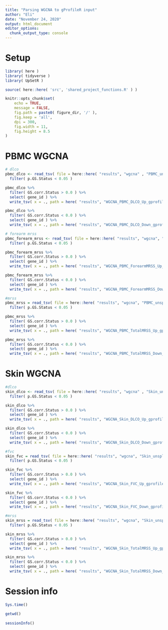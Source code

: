 ```yaml
---
title: "Parsing WGCNA to gProfileR input"
author: "Eli"
date: "November 24, 2020"
output: html_document
editor_options: 
  chunk_output_type: console
---
```


# Setup
```r
library( here )
library( tidyverse )
library( UpSetR )
```

```r
source( here::here( 'src', 'shared_project_functions.R' ) )
```

```r
knitr::opts_chunk$set(
	echo = TRUE,
	message = FALSE,
	fig.path = paste0( figure_dir, '/' ),
	fig.keep = 'all',
	dpi = 300,
	fig.width = 11,
	fig.height = 8.5
)
```

# PBMC WGCNA
```r
# dlco
pbmc_dlco <- read_tsv( file = here::here( "results", "wgcna" , "PBMC_unspliced_WGCNA_table_DLCO_perc_pred.tsv" ) ) %>%
  filter( p.GS.Status < 0.05 )

pbmc_dlco %>%
  filter( GS.corr.Status > 0.0 ) %>%
  select( gene_id ) %>%
  write_tsv( x = ., path = here( "results", "WGCNA_PBMC_DLCO_Up_gprofile_input.tsv" ), col_names = FALSE )

pbmc_dlco %>%
  filter( GS.corr.Status < 0.0 ) %>%
  select( gene_id ) %>%
  write_tsv( x = ., path = here( "results", "WGCNA_PBMC_DLCO_Down_gprofile_input.tsv" ), col_names = FALSE )

# forearm mrss
pbmc_forearm_mrss <- read_tsv( file = here::here( "results", "wgcna", "PBMC_unspliced_WGCNA_table_Forearm_MRSS.tsv" ) ) %>%
  filter( p.GS.Status < 0.05 )

pbmc_forearm_mrss %>%
  filter( GS.corr.Status > 0.0 ) %>%
  select( gene_id ) %>%
  write_tsv( x = ., path = here( "results", "WGCNA_PBMC_ForearmMRSS_Up_gprofile_input.tsv" ), col_names = FALSE )

pbmc_forearm_mrss %>%
  filter( GS.corr.Status < 0.0 ) %>%
  select( gene_id ) %>%
  write_tsv( x = ., path = here( "results", "WGCNA_PBMC_ForearmMRSS_Down_gprofile_input.tsv" ), col_names = FALSE )

#mrss
pbmc_mrss = read_tsv( file = here::here( "results", "wgcna", "PBMC_unspliced_WGCNA_table_MRSS.tsv" ) ) %>%
  filter( p.GS.Status < 0.05 )

pbmc_mrss %>%
  filter( GS.corr.Status > 0.0 ) %>%
  select( gene_id ) %>%
  write_tsv( x = ., path = here( "results", "WGCNA_PBMC_TotalMRSS_Up_gprofile_input.tsv" ), col_names = FALSE )

pbmc_mrss %>%
  filter( GS.corr.Status < 0.0 ) %>%
  select( gene_id ) %>%
  write_tsv( x = ., path = here( "results", "WGCNA_PBMC_TotalMRSS_Down_gprofile_input.tsv" ), col_names = FALSE )
```

# Skin WGCNA
```r
#dlco
skin_dlco <- read_tsv( file = here::here( "results", "wgcna" , "Skin_unspliced_WGCNA_table_DLCO_perc_pred.tsv" ) ) %>%
  filter( p.GS.Status < 0.05 )

skin_dlco %>%
  filter( GS.corr.Status > 0.0 ) %>%
  select( gene_id ) %>%
  write_tsv( x = ., path = here( "results", "WGCNA_Skin_DLCO_Up_gprofile_input.tsv" ), col_names = FALSE )

skin_dlco %>%
  filter( GS.corr.Status < 0.0 ) %>%
  select( gene_id ) %>%
  write_tsv( x = ., path = here( "results", "WGCNA_Skin_DLCO_Down_gprofile_input.tsv" ), col_names = FALSE )

#fvc
skin_fvc = read_tsv( file = here::here( "results", "wgcna", "Skin_unspliced_WGCNA_table_FVC_perc_pred.tsv" ) ) %>%
  filter( p.GS.Status < 0.05 )

skin_fvc %>%
  filter( GS.corr.Status > 0.0 ) %>%
  select( gene_id ) %>%
  write_tsv( x = ., path = here( "results", "WGCNA_Skin_FVC_Up_gprofile_input.tsv" ), col_names = FALSE )

skin_fvc %>%
  filter( GS.corr.Status < 0.0 ) %>%
  select( gene_id ) %>%
  write_tsv( x = ., path = here( "results", "WGCNA_Skin_FVC_Down_gprofile_input.tsv" ), col_names = FALSE )

#mrss
skin_mrss = read_tsv( file = here::here( "results", "wgcna", "Skin_unspliced_WGCNA_table_MRSS.tsv" ) ) %>%
  filter( p.GS.Status < 0.05 )

skin_mrss %>%
  filter( GS.corr.Status > 0.0 ) %>%
  select( gene_id ) %>%
  write_tsv( x = ., path = here( "results", "WGCNA_Skin_TotalMRSS_Up_gprofile_input.tsv" ), col_names = FALSE )

skin_mrss %>%
  filter( GS.corr.Status < 0.0 ) %>%
  select( gene_id ) %>%
  write_tsv( x = ., path = here( "results", "WGCNA_Skin_TotalMRSS_Down_gprofile_input.tsv" ), col_names = FALSE )
```

# Session info
```r
Sys.time()

getwd()
  
sessionInfo()
```
